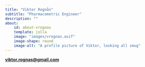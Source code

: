 ```yaml
---
title: "Viktor Rognås"
subtitle: "Pharmacometric Engineer"
description: ""
about:
    id: about-vrognas
    template: jolla
    image: "images/vrognas.avif"
    image-shape: round
    image-alt: "A profile picture of Viktor, looking all smug"
---
```


[**viktor.rognas@gmail.com**](mailto:viktor.rognas@gmail.com)
